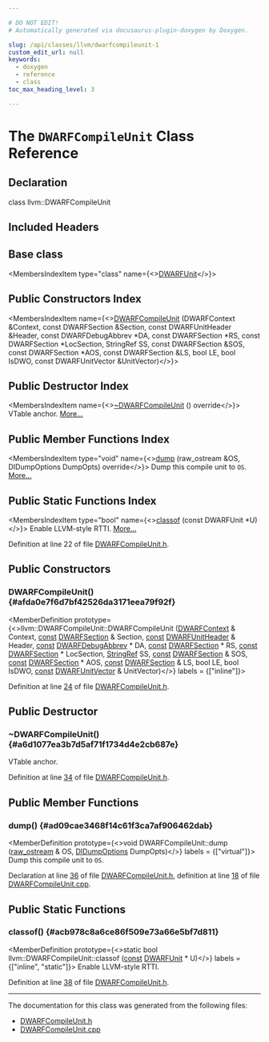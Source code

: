 ```yaml
---

# DO NOT EDIT!
# Automatically generated via docusaurus-plugin-doxygen by Doxygen.

slug: /api/classes/llvm/dwarfcompileunit-1
custom_edit_url: null
keywords:
  - doxygen
  - reference
  - class
toc_max_heading_level: 3

---
```





# The `DWARFCompileUnit` Class Reference

<DoxygenPage pluginConfig={pluginConfig}>



## Declaration

<CodeBlock>class llvm::DWARFCompileUnit</CodeBlock>

## Included Headers

<IncludesList>
<IncludesListItem
  filePath="llvm/DebugInfo/DWARF/DWARFCompileUnit.h"
  permalink="/docs/api/files/include/include/llvm/include/llvm/debuginfo/include/llvm/debuginfo/dwarf/dwarfcompileunit-h"
  isLocal="true" />
</IncludesList>

## Base class

<MembersIndex>

<MembersIndexItem
  type="class"
  name={<><a href="/docs/api/classes/llvm/dwarfunit-1">DWARFUnit</a></>}>
</MembersIndexItem>

</MembersIndex>

## Public Constructors Index

<MembersIndex>

<MembersIndexItem
  name={<><a href="#afda0e7f6d7bf42526da3171eea79f92f">DWARFCompileUnit</a> (DWARFContext &amp;Context, const DWARFSection &amp;Section, const DWARFUnitHeader &amp;Header, const DWARFDebugAbbrev &#42;DA, const DWARFSection &#42;RS, const DWARFSection &#42;LocSection, StringRef SS, const DWARFSection &amp;SOS, const DWARFSection &#42;AOS, const DWARFSection &amp;LS, bool LE, bool IsDWO, const DWARFUnitVector &amp;UnitVector)</>}>
</MembersIndexItem>

</MembersIndex>

## Public Destructor Index

<MembersIndex>

<MembersIndexItem
  name={<><a href="#a6d1077ea3b7d5af71f1734d4e2cb687e">~DWARFCompileUnit</a> () override</>}>
VTable anchor. <a href="#a6d1077ea3b7d5af71f1734d4e2cb687e">More...</a>
</MembersIndexItem>

</MembersIndex>

## Public Member Functions Index

<MembersIndex>

<MembersIndexItem
  type="void"
  name={<><a href="#ad09cae3468f14c61f3ca7af906462dab">dump</a> (raw&#95;ostream &amp;OS, DIDumpOptions DumpOpts) override</>}>
Dump this compile unit to <code>OS</code>. <a href="#ad09cae3468f14c61f3ca7af906462dab">More...</a>
</MembersIndexItem>

</MembersIndex>

## Public Static Functions Index

<MembersIndex>

<MembersIndexItem
  type="bool"
  name={<><a href="#acb978c8a6ce86f509e73a66e5bf7d811">classof</a> (const DWARFUnit &#42;U)</>}>
Enable LLVM-style RTTI. <a href="#acb978c8a6ce86f509e73a66e5bf7d811">More...</a>
</MembersIndexItem>

</MembersIndex>


Definition at line 22 of file <a href="/docs/api/files/include/include/llvm/include/llvm/debuginfo/include/llvm/debuginfo/dwarf/dwarfcompileunit-h">DWARFCompileUnit.h</a>.

<SectionDefinition>

## Public Constructors

### DWARFCompileUnit() {#afda0e7f6d7bf42526da3171eea79f92f}

<MemberDefinition
  prototype={<>llvm::DWARFCompileUnit::DWARFCompileUnit (<a href="/docs/api/classes/llvm/dwarfcontext">DWARFContext</a> &amp; Context, <a href="/docs/api/files/lib/lib/target/lib/target/aarch64/aarch64promoteconstant-cpp/#a90f8350fecae261c25be85d38b451bff">const</a> <a href="/docs/api/structs/llvm/dwarfsection">DWARFSection</a> &amp; Section, <a href="/docs/api/files/lib/lib/target/lib/target/aarch64/aarch64promoteconstant-cpp/#a90f8350fecae261c25be85d38b451bff">const</a> <a href="/docs/api/classes/llvm/dwarfunitheader">DWARFUnitHeader</a> &amp; Header, <a href="/docs/api/files/lib/lib/target/lib/target/aarch64/aarch64promoteconstant-cpp/#a90f8350fecae261c25be85d38b451bff">const</a> <a href="/docs/api/classes/llvm/dwarfdebugabbrev">DWARFDebugAbbrev</a> &#42; DA, <a href="/docs/api/files/lib/lib/target/lib/target/aarch64/aarch64promoteconstant-cpp/#a90f8350fecae261c25be85d38b451bff">const</a> <a href="/docs/api/structs/llvm/dwarfsection">DWARFSection</a> &#42; RS, <a href="/docs/api/files/lib/lib/target/lib/target/aarch64/aarch64promoteconstant-cpp/#a90f8350fecae261c25be85d38b451bff">const</a> <a href="/docs/api/structs/llvm/dwarfsection">DWARFSection</a> &#42; LocSection, <a href="/docs/api/classes/llvm/stringref">StringRef</a> SS, <a href="/docs/api/files/lib/lib/target/lib/target/aarch64/aarch64promoteconstant-cpp/#a90f8350fecae261c25be85d38b451bff">const</a> <a href="/docs/api/structs/llvm/dwarfsection">DWARFSection</a> &amp; SOS, <a href="/docs/api/files/lib/lib/target/lib/target/aarch64/aarch64promoteconstant-cpp/#a90f8350fecae261c25be85d38b451bff">const</a> <a href="/docs/api/structs/llvm/dwarfsection">DWARFSection</a> &#42; AOS, <a href="/docs/api/files/lib/lib/target/lib/target/aarch64/aarch64promoteconstant-cpp/#a90f8350fecae261c25be85d38b451bff">const</a> <a href="/docs/api/structs/llvm/dwarfsection">DWARFSection</a> &amp; LS, bool LE, bool IsDWO, <a href="/docs/api/files/lib/lib/target/lib/target/aarch64/aarch64promoteconstant-cpp/#a90f8350fecae261c25be85d38b451bff">const</a> <a href="/docs/api/classes/llvm/dwarfunitvector">DWARFUnitVector</a> &amp; UnitVector)</>}
  labels = {["inline"]}>

Definition at line <a href="/docs/api/files/include/include/llvm/include/llvm/debuginfo/include/llvm/debuginfo/dwarf/dwarfcompileunit-h/#l00024">24</a> of file <a href="/docs/api/files/include/include/llvm/include/llvm/debuginfo/include/llvm/debuginfo/dwarf/dwarfcompileunit-h">DWARFCompileUnit.h</a>.
</MemberDefinition>

</SectionDefinition>

<SectionDefinition>

## Public Destructor

### ~DWARFCompileUnit() {#a6d1077ea3b7d5af71f1734d4e2cb687e}

<MemberDefinition
  prototype="DWARFCompileUnit::~DWARFCompileUnit ()">
VTable anchor.

Definition at line <a href="/docs/api/files/include/include/llvm/include/llvm/debuginfo/include/llvm/debuginfo/dwarf/dwarfcompileunit-h/#l00034">34</a> of file <a href="/docs/api/files/include/include/llvm/include/llvm/debuginfo/include/llvm/debuginfo/dwarf/dwarfcompileunit-h">DWARFCompileUnit.h</a>.
</MemberDefinition>

</SectionDefinition>

<SectionDefinition>

## Public Member Functions

### dump() {#ad09cae3468f14c61f3ca7af906462dab}

<MemberDefinition
  prototype={<>void DWARFCompileUnit::dump (<a href="/docs/api/classes/llvm/raw-ostream">raw&#95;ostream</a> &amp; OS, <a href="/docs/api/structs/llvm/didumpoptions">DIDumpOptions</a> DumpOpts)</>}
  labels = {["virtual"]}>
Dump this compile unit to <code>OS</code>.

Declaration at line <a href="/docs/api/files/include/include/llvm/include/llvm/debuginfo/include/llvm/debuginfo/dwarf/dwarfcompileunit-h/#l00036">36</a> of file <a href="/docs/api/files/include/include/llvm/include/llvm/debuginfo/include/llvm/debuginfo/dwarf/dwarfcompileunit-h">DWARFCompileUnit.h</a>, definition at line <a href="/docs/api/files/lib/lib/debuginfo/lib/debuginfo/dwarf/dwarfcompileunit-cpp/#l00018">18</a> of file <a href="/docs/api/files/lib/lib/debuginfo/lib/debuginfo/dwarf/dwarfcompileunit-cpp">DWARFCompileUnit.cpp</a>.
</MemberDefinition>

</SectionDefinition>

<SectionDefinition>

## Public Static Functions

### classof() {#acb978c8a6ce86f509e73a66e5bf7d811}

<MemberDefinition
  prototype={<>static bool llvm::DWARFCompileUnit::classof (<a href="/docs/api/files/lib/lib/target/lib/target/aarch64/aarch64promoteconstant-cpp/#a90f8350fecae261c25be85d38b451bff">const</a> <a href="/docs/api/classes/llvm/dwarfunit">DWARFUnit</a> &#42; U)</>}
  labels = {["inline", "static"]}>
Enable LLVM-style RTTI.

Definition at line <a href="/docs/api/files/include/include/llvm/include/llvm/debuginfo/include/llvm/debuginfo/dwarf/dwarfcompileunit-h/#l00038">38</a> of file <a href="/docs/api/files/include/include/llvm/include/llvm/debuginfo/include/llvm/debuginfo/dwarf/dwarfcompileunit-h">DWARFCompileUnit.h</a>.
</MemberDefinition>

</SectionDefinition>

<hr/>

The documentation for this class was generated from the following files:

<ul>
<li><a href="/docs/api/files/include/include/llvm/include/llvm/debuginfo/include/llvm/debuginfo/dwarf/dwarfcompileunit-h">DWARFCompileUnit.h</a></li>
<li><a href="/docs/api/files/lib/lib/debuginfo/lib/debuginfo/dwarf/dwarfcompileunit-cpp">DWARFCompileUnit.cpp</a></li>
</ul>

</DoxygenPage>
